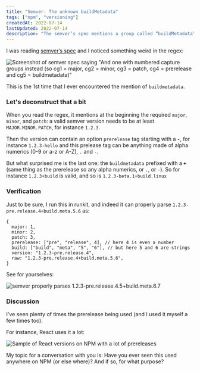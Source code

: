 ```yaml
---
title: "Semver: The unknown buildMetadata"
tags: ["npm", "versioning"]
createdAt: 2022-07-14
lastUpdated: 2022-07-14
description: "The semver’s spec mentions a group called “buildMetadata”. If you’ve never heard of this before, you’re not alone"
---
```


I was reading [semver’s spec](https://semver.org/) and I noticed something weird in the regex:

![Screenshot of semver spec saying "And one with numbered capture groups instead (so cg1 = major, cg2 = minor, cg3 = patch, cg4 = prerelease and cg5 = buildmetadata)"](@assets/dyn2hb56xwjex3cyd6hr.png)

This is the 1st time that I ever encountered the mention of `buildmetadata`.

### Let's deconstruct that a bit

When you read the regex, it mentions at the beginning the required `major`, `minor`, and `patch`: a valid semver version needs to be at least `MAJOR.MINOR.PATCH`, for instance `1.2.3`.

Then the version can contain an option `prerelease` tag starting with a **`-`**, for instance `1.2.3-hello` and this prelease tag can be anything made of alpha numerics (0-9 or a-z or A-Z), `.` and `-`.

But what surprised me is the last one: the `buildmetadata` prefixed with a **`+`** (same thing as the prerelease so any alpha numerics, or `.`, or `-`).
So for instance `1.2.3+build` is valid, and so is `1.2.3-beta.1+build.linux`

### Verification

Just to be sure, I run this in runkit, and indeed it can properly parse `1.2.3-pre.release.4+build.meta.5.6` as:

```json5
{
  major: 1,
  minor: 2,
  patch: 3,
  prerelease: ["pre", "release", 4], // here 4 is even a number
  build: ["build", "meta", "5", "6"], // but here 5 and 6 are strings
  version: "1.2.3-pre.release.4",
  raw: "1.2.3-pre.release.4+build.meta.5.6",
}
```

See for yourselves:

![semver properly parses `1.2.3-pre.release.4.5+build.meta.6.7`](@assets/niejqzhlppdlxyaj1tez.png)

### Discussion

I've seen plenty of times the prerelease being used (and I used it myself a few times too).

For instance, React uses it a lot:

![Sample of React versions on NPM with a lot of prereleases](@assets/p00o9cthqgf0s4dlhymu.png)

My topic for a conversation with you is: Have you ever seen this used anywhere on NPM (or else where)? And if so, for what purpose?
